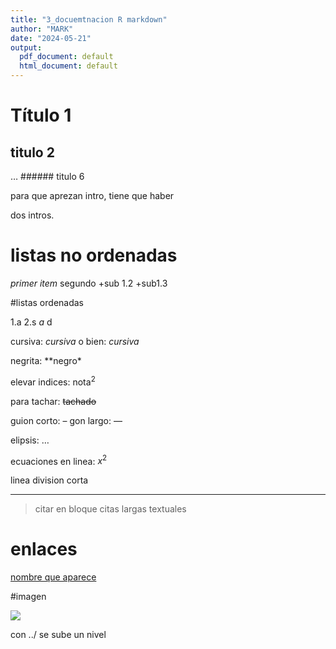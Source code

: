 ```yaml
---
title: "3_docuemtnacion R markdown"
author: "MARK"
date: "2024-05-21"
output:
  pdf_document: default
  html_document: default
---
```


# Título 1
## titulo 2
...
###### titulo 6

para que aprezan intro, tiene que haber

dos intros.


# listas no ordenadas

*primer item
*segundo
  +sub 1.2
  +sub1.3
  
#listas ordenadas

1.a
2.s
    *a
    *d


cursiva: *cursiva*
o bien: _cursiva_

negrita: **negro*

elevar indices:   nota^2^

para tachar: ~~tachado~~





guion corto: --
gon largo: ---

elipsis: ...

ecuaciones en linea: $x^2$


linea division corta

***

> citar en bloque citas largas textuales





# enlaces

[nombre que aparece](enlace)

#imagen

![](../../r-basic/ejercicios/ej2.png)

con ../ se sube un nivel


